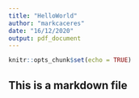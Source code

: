 ```yaml
---
title: "HelloWorld"
author: "markcaceres"
date: "16/12/2020"
output: pdf_document
---
```


```r
knitr::opts_chunk$set(echo = TRUE)
```

## This is a markdown file
